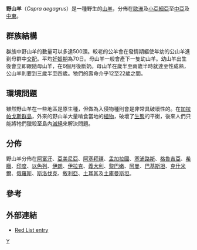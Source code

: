 {{Speciesbox 
| genus = Capra
| species = aegagrus
| status = VU
| trend = unknown
| status_ref = <ref name=iucn>{{IUCN2006|assessors=Caprinae Specialist Group|year=1996|id=3786|title=Capra aegagrus|downloaded=2006-05-11}}</ref>
| image = Bezoarziege.jpg
| image_caption = [[牛黃山羊|牛黃山羊]]
| authority = [[約翰·克里斯蒂安·波利卡普·埃爾克斯勒本|Erxleben]]，1777
| subdivision_ranks = [[亞種|亞種]]
| subdivision = 
* [[牛黃山羊|牛黃山羊]] ''C. a. aegagrus''
* [[巴基斯坦野山羊|巴基斯坦野山羊]] ''C. a. blythi''
* ''C. a. chialtanensis''
* [[克里特野山羊|克里特野山羊]] ''C. a. cretica''
* [[家山羊|家山羊]] ''C. a. hircus''
* ''C. a. turcmenica''
}}
'''野山羊'''（''Capra aegagrus''）是一種野生的[[山羊|山羊]]，分佈在[[歐洲|歐洲]]及[[小亞細亞|小亞細亞]]至[[中亞|中亞]]及[[中東|中東]]。

== 群族結構 ==
群族中野山羊的數量可以多達500頭。較老的公羊會在發情期軀使年幼的公山羊進到母群中[[交配|交配]]。平均[[妊娠期|妊娠期]]為70日。母山羊一般會產下一隻幼山羊。幼山羊出生後會立即跟隨母山羊，在6個月後斷奶。母山羊在歲半至兩歲半時就達至性成熟，公山羊則要到三歲半至四歲。牠們的壽命介乎12至22歲之間。

== 環境問題 ==
{{see also|伊莎贝拉计划}}
雖然野山羊在一些地區是原生種，但做為入侵物種則會是非常具破壞性的。在[[加拉帕戈斯群島|加拉帕戈斯群島]]，外來的野山羊大量啃食當地的[[植物|植物]]，破壞了[[生態|生態]]的平衡，後來人們只能將牠們獵殺至島內[[滅絕|滅絕]]來解決問題。

== 分佈 ==
野山羊分佈在[[阿富汗|阿富汗]]、[[亞美尼亞|亞美尼亞]]、[[阿塞拜疆|阿塞拜疆]]、[[孟加拉國|孟加拉國]]、[[塞浦路斯|塞浦路斯]]、[[格魯吉亞|格魯吉亞]]、[[希臘|希臘]]、[[印度|印度]]、[[以色列|以色列]]、[[伊朗|伊朗]]、[[伊拉克|伊拉克]]、[[義大利|義大利]]、[[黎巴嫩|黎巴嫩]]、[[阿曼|阿曼]]、[[巴基斯坦|巴基斯坦]]、[[克什米爾|克什米爾]]、[[俄羅斯|俄羅斯]]、[[斯洛伐克|斯洛伐克]]、[[敘利亞|敘利亞]]、[[土耳其|土耳其]]及[[土庫曼斯坦|土庫曼斯坦]]。

== 參考 ==
{{reflist}}

== 外部連結 ==
* [http://www.redlist.org/search/details.php?species=3786 Red List entry] {{Wayback|url=http://www.redlist.org/search/details.php?species=3786 |date=20051023093351 }}
{{Taxonbar|from=Q178228}}

[[Category:山羊属|Y]]